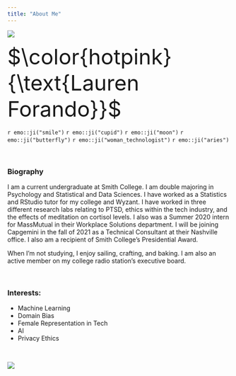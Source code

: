```yaml
---
title: "About Me"
--- 
```


![](images/lauren.JPG){size=50%}

<font size = "10">$\color{hotpink}{\text{Lauren Forando}}$</font>

`r emo::ji("smile")`
`r emo::ji("cupid")`
`r emo::ji("moon")`
`r emo::ji("butterfly")`
`r emo::ji("woman_technologist")`
`r emo::ji("aries")`

<p>&nbsp;</p>

### Biography

I am a current undergraduate at Smith College. I am double majoring in Psychology and Statistical and Data Sciences. I have worked as a Statistics and RStudio tutor for my college and Wyzant. I have worked in three different research labs relating to PTSD, ethics within the tech industry, and the effects of meditation on cortisol levels. I also was a Summer 2020 intern for MassMutual in their Workplace Solutions department. I will be joining Capgemini in the fall of 2021 as a Technical Consultant at their Nashville office. I also am a recipient of Smith College’s Presidential Award.

When I’m not studying, I enjoy sailing, crafting, and baking. I am also an active member on my college radio station’s executive board.
 
<p>&nbsp;</p>

### Interests:

  - Machine Learning
  - Domain Bias
  - Female Representation in Tech
  - AI
  - Privacy Ethics

<p>&nbsp;</p>

![](https://media.giphy.com/media/clffiicvvmhXrYaAs8/giphy.gif)

